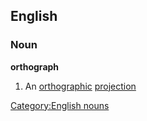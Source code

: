 ==English==
===Noun===
{{wikipediapar|orthographic projection}}
'''orthograph'''
#An [[orthographic]] [[projection]]
[[Category:English nouns]]